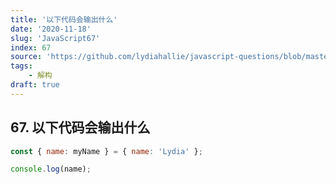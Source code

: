 ```yaml
---
title: '以下代码会输出什么'
date: '2020-11-18'
slug: 'JavaScript67'
index: 67
source: 'https://github.com/lydiahallie/javascript-questions/blob/master/zh-CN/README-zh_CN.md#76-%E8%BE%93%E5%87%BA%E4%BB%80%E4%B9%88'
tags:
    - 解构
draft: true
---
```


## 67. 以下代码会输出什么

```js:index.js
const { name: myName } = { name: 'Lydia' };

console.log(name);
```
